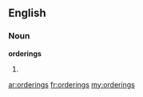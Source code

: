 ==English==
===Noun===
'''orderings'''
# {{plural of|[[ordering]]}}

[[ar:orderings]]
[[fr:orderings]]
[[my:orderings]]